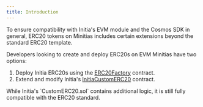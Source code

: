 ```yaml
---
title: Introduction
---
```


To ensure compatibility with Initia's EVM module and the Cosmos SDK in general, ERC20 tokens on Minitias includes certain extensions beyond the standard ERC20 template.

Developers looking to create and deploy ERC20s on EVM Minitias have two options:

1. Deploy Initia ERC20s using the [ERC20Factory](/developers/resources/contract-references/evm/erc20-factory) contract.
2. Extend and modify Initia's [InitiaCustomERC20](/developers/resources/contract-references/evm/initia-custom-erc20) contract.

<Note>
While Initia's `CustomERC20.sol` contains additional logic, it is still fully compatible with the ERC20 standard.
</Note>